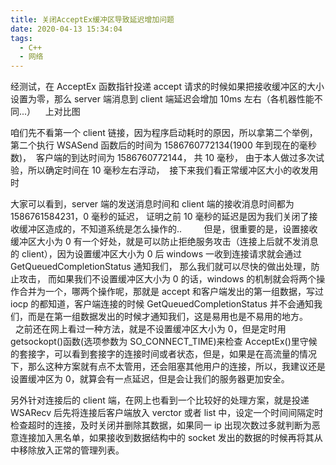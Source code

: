 ```yaml
---
title: 关闭AcceptEx缓冲区导致延迟增加问题
date: 2020-04-13 15:34:04
tags:
  - C++
  - 网络
---
```


经测试，在 AcceptEx 函数指针投递 accept 请求的时候如果把接收缓冲区的大小设置为零，那么 server 端消息到 client 端延迟会增加 10ms 左右（各机器性能不同...）    上对比图

<AutoSizeImage src="https://img-blog.csdnimg.cn/20200413145933898.png?x-oss-process=image/watermark,type_ZmFuZ3poZW5naGVpdGk,shadow_10,text_aHR0cHM6Ly9ibG9nLmNzZG4ubmV0L3FxXzI4Mzk4MzAx,size_16,color_FFFFFF,t_70" />

<AutoSizeImage src="https://img-blog.csdnimg.cn/20200413150016493.png?x-oss-process=image/watermark,type_ZmFuZ3poZW5naGVpdGk,shadow_10,text_aHR0cHM6Ly9ibG9nLmNzZG4ubmV0L3FxXzI4Mzk4MzAx,size_16,color_FFFFFF,t_70" />

咱们先不看第一个 client 链接，因为程序启动耗时的原因，所以拿第二个举例， 第二个执行 WSASend 函数后的时间为 1586760772134(1900 年到现在的毫秒数)，  客户端的到达时间为 1586760772144， 共 10 毫秒， 由于本人做过多次试验，所以确定时间在 10 毫秒左右浮动，  接下来我们看正常缓冲区大小的收发用时

<AutoSizeImage src="https://img-blog.csdnimg.cn/20200413150736720.png?x-oss-process=image/watermark,type_ZmFuZ3poZW5naGVpdGk,shadow_10,text_aHR0cHM6Ly9ibG9nLmNzZG4ubmV0L3FxXzI4Mzk4MzAx,size_16,color_FFFFFF,t_70" />

<AutoSizeImage src="https://img-blog.csdnimg.cn/20200413150816551.png?x-oss-process=image/watermark,type_ZmFuZ3poZW5naGVpdGk,shadow_10,text_aHR0cHM6Ly9ibG9nLmNzZG4ubmV0L3FxXzI4Mzk4MzAx,size_16,color_FFFFFF,t_70" />

大家可以看到，server 端的发送消息时间和 client 端的接收消息时间都为 1586761584231，0 毫秒的延迟， 证明之前 10 毫秒的延迟是因为我们关闭了接收缓冲区造成的，不知道系统是怎么操作的..
        但是，很重要的是，设置接收缓冲区大小为 0 有一个好处，就是可以防止拒绝服务攻击（连接上后就不发消息的 client），因为设置缓冲区大小为 0 后 windows 一收到连接请求就会通过 GetQueuedCompletionStatus 通知我们， 那么我们就可以尽快的做出处理，防止攻击， 而如果我们不设置缓冲区大小为 0 的话，windows 的机制就会将两个操作合并为一个，哪两个操作呢，那就是 accept 和客户端发出的第一组数据，写过 iocp 的都知道，客户端连接的时候 GetQueuedCompletionStatus 并不会通知我们，而是在第一组数据发出的时候才通知我们，这是易用也是不易用的地方。
        之前还在网上看过一种方法，就是不设置缓冲区大小为 0，但是定时用 getsockopt()函数(选项参数为 SO_CONNECT_TIME)来检查 AcceptEx()里守候的套接字，可以看到套接字的连接时间或者状态，但是，如果是在高流量的情况下，那么这种方案就有点不太管用，还会阻塞其他用户的连接，所以，我建议还是设置缓冲区为 0，就算会有一点延迟，但是会让我们的服务器更加安全。

另外针对连接后的 client 端，在网上也看到一个比较好的处理方案，就是投递 WSARecv 后先将连接后客户端放入 verctor 或者 list 中，设定一个时间间隔定时检查超时的连接，及时关闭并删除其数据，如果同一 ip 出现次数过多就判断为恶意连接加入黑名单，如果接收到数据结构中的 socket 发出的数据的时候再将其从中移除放入正常的管理列表。
